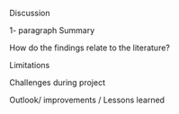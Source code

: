 Discussion

1- paragraph Summary

How do the findings relate to the literature?

Limitations

Challenges during project

Outlook/ improvements / Lessons learned